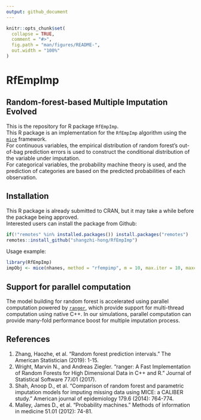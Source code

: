 ```yaml
---
output: github_document
---
```


<!-- README.md is generated from README.Rmd. Please edit that file -->

```r
knitr::opts_chunk$set(
  collapse = TRUE,
  comment = "#>",
  fig.path = "man/figures/README-",
  out.width = "100%"
)
```

# RfEmpImp

## Random-forest-based Multiple Imputation Evolved
This is the repository for R package `RfEmpImp`.  
This R package is an implementation for the `RfEmpImp`
algorithm using the [`mice`](https://CRAN.R-project.org/package=mice) framework.  
For continuous variables, the empirical distribution of random forest's
out-of-bag prediction errors is used to construct the conditional distribution
of the variable under imputation.  
For categorical variables, the probability machine theory is used, and the prediction
of categories are based on the predicted probabilities of each observation.

## Installation
This R package is already submitted to CRAN, but it may take a while before the
package being approved.  
Interested users can install the package from Github:
``` r
if(!"remotes" %in% installed.packages()) install.packages("remotes")
remotes::install_github("shangzhi-hong/RfEmpImp")
```

Usage example:
```r
library(RfEmpImp)
impObj <- mice(nhanes, method = "rfempimp", m = 10, max.iter = 10, maxcor = 1.0)
```

## Support for parallel computation
The model building for random forest is accelerated using parallel computation
powered by [`ranger`](https://CRAN.R-project.org/package=ranger), which provide
support for multi-thread computation using native C++.  In our simulations,
parallel computation can provide many-fold performance boost for multiple
imputation process.

## References
1. Zhang, Haozhe, et al. "Random forest prediction intervals."
The American Statistician (2019): 1-15.
2. Wright, Marvin N., and Andreas Ziegler. "ranger: A Fast Implementation of
Random Forests for High Dimensional Data in C++ and R." Journal of Statistical
Software 77.i01 (2017).
3. Shah, Anoop D., et al. "Comparison of random forest and parametric imputation
models for imputing missing data using MICE: a CALIBER study." American journal
of epidemiology 179.6 (2014): 764-774.
4. Malley, James D., et al. "Probability machines." Methods of information in
medicine 51.01 (2012): 74-81.
